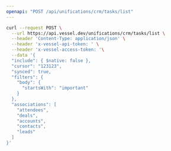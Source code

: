 ```yaml
---
openapi: "POST /api/unifications/crm/tasks/list"
---
```


<RequestExample>

```bash Request
curl --request POST \
  --url https://api.vessel.dev/unifications/crm/tasks/list \
  --header 'Content-Type: application/json' \
  --header 'x-vessel-api-token: ' \
  --header 'x-vessel-access-token: '\
  --data '{
  "include": { $native: false },
  "cursor": "123123",
  "synced": true,
  "filters": {
    "body": {
      "startsWith": "important"
    }
  },
  "associations": [
    "attendees",
    "deals",
    "accounts",
    "contacts",
    "leads"
  ]
}'
```

</RequestExample>

